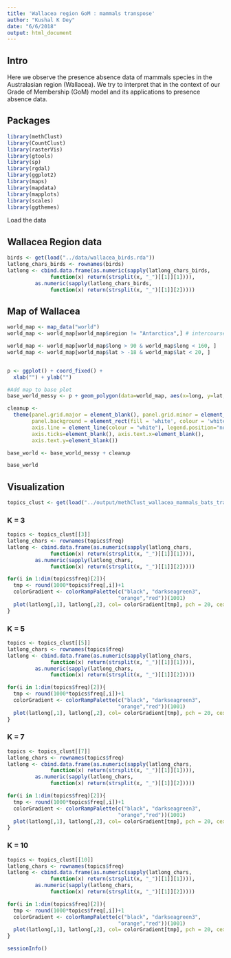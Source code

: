 ```yaml
---
title: 'Wallacea region GoM : mammals transpose'
author: "Kushal K Dey"
date: "6/6/2018"
output: html_document
---
```


## Intro

Here we observe the presence absence data of mammals species in the Australasian region (Wallacea).  We try to interpret that in the context of our Grade of Membership (GoM) model and its applications to presence absence data.

## Packages

```r
library(methClust)
library(CountClust)
library(rasterVis)
library(gtools)
library(sp)
library(rgdal)
library(ggplot2)
library(maps)
library(mapdata)
library(mapplots)
library(scales)
library(ggthemes)

```

Load the data

## Wallacea Region data

```r
birds <- get(load("../data/wallacea_birds.rda"))
latlong_chars_birds <- rownames(birds)
latlong <- cbind.data.frame(as.numeric(sapply(latlong_chars_birds, 
              function(x) return(strsplit(x, "_")[[1]][1]))),
         as.numeric(sapply(latlong_chars_birds, 
              function(x) return(strsplit(x, "_")[[1]][2]))))
```


## Map of Wallacea 

```r
world_map <- map_data("world")
world_map <- world_map[world_map$region != "Antarctica",] # intercourse antarctica

world_map <- world_map[world_map$long > 90 & world_map$long < 160, ]
world_map <- world_map[world_map$lat > -18 & world_map$lat < 20, ]


p <- ggplot() + coord_fixed() +
  xlab("") + ylab("")

#Add map to base plot
base_world_messy <- p + geom_polygon(data=world_map, aes(x=long, y=lat, group=group), colour="light green", fill="light green")

cleanup <- 
  theme(panel.grid.major = element_blank(), panel.grid.minor = element_blank(), 
        panel.background = element_rect(fill = 'white', colour = 'white'), 
        axis.line = element_line(colour = "white"), legend.position="none",
        axis.ticks=element_blank(), axis.text.x=element_blank(),
        axis.text.y=element_blank())

base_world <- base_world_messy + cleanup

base_world

```

## Visualization

```r
topics_clust <- get(load("../output/methClust_wallacea_mammals_bats_transpose.rda"))
```

### K = 3

```r
topics <- topics_clust[[3]]
latlong_chars <- rownames(topics$freq)
latlong <- cbind.data.frame(as.numeric(sapply(latlong_chars, 
              function(x) return(strsplit(x, "_")[[1]][1]))),
         as.numeric(sapply(latlong_chars, 
              function(x) return(strsplit(x, "_")[[1]][2]))))

for(i in 1:dim(topics$freq)[2]){
  tmp <- round(1000*topics$freq[,i])+1
  colorGradient <- colorRampPalette(c("black", "darkseagreen3",
                                    "orange","red"))(1001)
  plot(latlong[,1], latlong[,2], col= colorGradient[tmp], pch = 20, cex = 1.5)
}
```


### K = 5

```r
topics <- topics_clust[[5]]
latlong_chars <- rownames(topics$freq)
latlong <- cbind.data.frame(as.numeric(sapply(latlong_chars, 
              function(x) return(strsplit(x, "_")[[1]][1]))),
         as.numeric(sapply(latlong_chars, 
              function(x) return(strsplit(x, "_")[[1]][2]))))

for(i in 1:dim(topics$freq)[2]){
  tmp <- round(1000*topics$freq[,i])+1
  colorGradient <- colorRampPalette(c("black", "darkseagreen3",
                                    "orange","red"))(1001)
  plot(latlong[,1], latlong[,2], col= colorGradient[tmp], pch = 20, cex = 1.5)
}
```

### K = 7

```r
topics <- topics_clust[[7]]
latlong_chars <- rownames(topics$freq)
latlong <- cbind.data.frame(as.numeric(sapply(latlong_chars, 
              function(x) return(strsplit(x, "_")[[1]][1]))),
         as.numeric(sapply(latlong_chars, 
              function(x) return(strsplit(x, "_")[[1]][2]))))

for(i in 1:dim(topics$freq)[2]){
  tmp <- round(1000*topics$freq[,i])+1
  colorGradient <- colorRampPalette(c("black", "darkseagreen3",
                                    "orange","red"))(1001)
  plot(latlong[,1], latlong[,2], col= colorGradient[tmp], pch = 20, cex = 1.5)
}
```

### K = 10

```r
topics <- topics_clust[[10]]
latlong_chars <- rownames(topics$freq)
latlong <- cbind.data.frame(as.numeric(sapply(latlong_chars, 
              function(x) return(strsplit(x, "_")[[1]][1]))),
         as.numeric(sapply(latlong_chars, 
              function(x) return(strsplit(x, "_")[[1]][2]))))

for(i in 1:dim(topics$freq)[2]){
  tmp <- round(1000*topics$freq[,i])+1
  colorGradient <- colorRampPalette(c("black", "darkseagreen3",
                                    "orange","red"))(1001)
  plot(latlong[,1], latlong[,2], col= colorGradient[tmp], pch = 20, cex = 1.5)
}
```

```r
sessionInfo()
```

